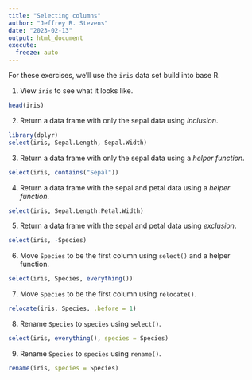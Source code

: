 ```yaml
---
title: "Selecting columns"
author: "Jeffrey R. Stevens"
date: "2023-02-13"
output: html_document
execute:
  freeze: auto
---
```


For these exercises, we'll use the `iris` data set build into base R.

1. View `iris` to see what it looks like.
```r
head(iris)
```

2. Return a data frame with only the sepal data using _inclusion_.
```r
library(dplyr)
select(iris, Sepal.Length, Sepal.Width)
```

3. Return a data frame with only the sepal data using a _helper function_.
```r
select(iris, contains("Sepal"))
```

4. Return a data frame with the sepal and petal data using a _helper function_.
```r
select(iris, Sepal.Length:Petal.Width)
```

5. Return a data frame with the sepal and petal data using _exclusion_.
```r
select(iris, -Species)
```

6. Move `Species` to be the first column using `select()` and a helper function.
```r
select(iris, Species, everything())
```

7. Move `Species` to be the first column using `relocate()`.
```r
relocate(iris, Species, .before = 1)
```

8. Rename `Species` to `species` using `select()`.
```r
select(iris, everything(), species = Species)
```

9. Rename `Species` to `species` using `rename()`.
```r
rename(iris, species = Species)
```

